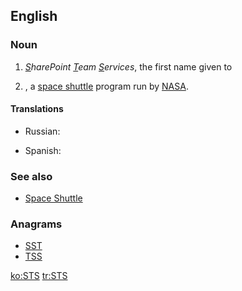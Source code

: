 ==English==
{{wikipedia}}

===Noun===
{{en-abbr}}

# {{computing}} ''<u>S</u>harePoint <u>T</u>eam <u>S</u>ervices'', the first name given to {{w|Microsoft SharePoint Foundation}}
# {{space}} {{w|Space Transportation System}}, a [[space shuttle]] program run by [[NASA]].

====Translations====
{{trans-top|SharePoint Team Services}}
{{trans-mid}}
{{trans-bottom}}

{{trans-top|Space Transportation System}}
* Russian: {{t-|ru|МТКК}}
{{trans-mid}}
* Spanish: {{t-|es|transbordador espacial|m}}
{{trans-bottom}}

===See also===
* [[Space Shuttle]]

===Anagrams===
* [[SST]]
* [[TSS#English|TSS]]

[[ko:STS]]
[[tr:STS]]